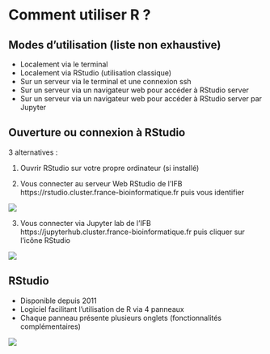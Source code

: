 # Comment utiliser R ?

## Modes d’utilisation (liste non exhaustive)

- Localement via le terminal
- Localement via RStudio (utilisation classique)
- Sur un serveur via le terminal et une connexion ssh
- Sur un serveur via un navigateur web pour accéder à RStudio server
- Sur un serveur via un navigateur web pour accéder à RStudio server par Jupyter

## Ouverture ou connexion à RStudio

3 alternatives :

1. Ouvrir RStudio sur votre propre ordinateur (si installé)

2. Vous connecter au serveur Web RStudio de l’IFB 
https://rstudio.cluster.france-bioinformatique.fr
puis vous identifier


![](images/coRstudio.png)


3. Vous connecter via Jupyter lab de l’IFB
https://jupyterhub.cluster.france-bioinformatique.fr
puis cliquer sur l'icône RStudio

![](images/jupyterRstudio.png)

## RStudio

- Disponible depuis 2011
- Logiciel facilitant l'utilisation de R via 4 panneaux
- Chaque panneau présente plusieurs onglets (fonctionnalités complémentaires)

![](images/rstudio.png)
